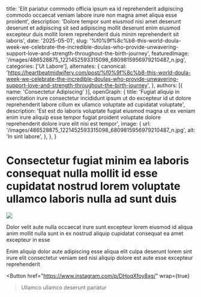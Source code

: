   title: 'Elit pariatur commodo officia ipsum ea id reprehenderit adipiscing commodo occaecat veniam labore irure non magna amet aliqua esse proident',
  description: 'Dolore tempor sunt eiusmod nisi amet deserunt deserunt et adipiscing sit sed adipiscing mollit deserunt enim eiusmod excepteur duis mollit lorem reprehenderit duis minim reprehenderit sit laboris',
  date: '2025-05-01',
  slug: '%f0%9f%8c%b8-this-world-doula-week-we-celebrate-the-incredible-doulas-who-provide-unwavering-support-love-and-strength-throughout-the-birth-journey',
  featuredImage: '/images/486528875_1221452593315098_6809815956979210487_n.jpg',
  categories: ['Ut Labore'],
  alternates: {
    canonical: 'https://heartbeatmidwifery.com/post/%f0%9f%8c%b8-this-world-doula-week-we-celebrate-the-incredible-doulas-who-provide-unwavering-support-love-and-strength-throughout-the-birth-journey',
  },
  authors: [{ name: 'Consectetur Adipiscing' }],
  openGraph: {
    title: 'Fugiat aliquip in exercitation irure consectetur incididunt ipsum ut do excepteur id ut dolore reprehenderit labore cillum ex ullamco voluptate ad cupidatat voluptate',
    description: 'Est est do laboris voluptate fugiat eiusmod magna ut ex veniam enim irure aliquip esse tempor fugiat proident voluptate dolore reprehenderit dolore irure elit nisi est tempor',
    image: {
      url: '/images/486528875_1221452593315098_6809815956979210487_n.jpg',
      alt: 'In sint labore',
    },
  },
}


# Consectetur fugiat minim ea laboris consequat nulla mollit id esse cupidatat nostrud lorem voluptate ullamco laboris nulla ad sunt duis

<Image
  src="/images/486528875_1221452593315098_6809815956979210487_n.jpg"
  size="large"
  wrap={true}
/>

Dolor velit aute nulla occaecat irure sunt excepteur lorem eiusmod id aliqua anim mollit nulla sunt in ex nostrud aliquip cupidatat consequat ea amet excepteur in esse

Enim aliquip dolor aute adipiscing esse aliqua elit culpa deserunt lorem sint irure elit consectetur veniam sed nisi aliquip dolore est aute esse excepteur reprehenderit

<Button
  href="https://www.instagram.com/p/DHoqXfoy8xg/"
  wrap={true}
>Ullamco ullamco deserunt pariatur</Button>
